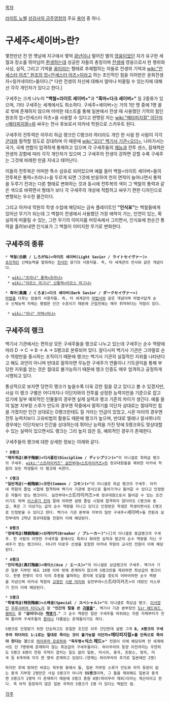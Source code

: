 {{{+1 구세주(救世主)<세이버(Savior / セイヴァー)>}}}

[[목차]]

[[라이트 노벨]] [[성검사의 금주영창]]의 주요 [[용어]] 중 하나.

= 구세주<세이버>란? =
몇천만년 전 먼 옛날에 지구에서 몇억 [[광년]]이나 떨어진 별의 [[영웅]]이었던 자가 유구한 세월과 장소를 뛰어넘어 [[환생]]하는데 성공한 자들의 총칭이며 [[전생]]에 영웅으로서 한 행위와 사상, 실적, 그리고 기억을 [[꿈]]이라는 형태로 추체험하는 자들로 전생의 기억과 [[wiki:"안세스터 아츠" 원조의 업<안세스터 아츠>]]이라고 하는 초인적인 힘을 이어받은 윤회전생자<링카네이터>들이다.[* 다만 전생의 자신에 대해서 얼마나 떠올릴 수 있는지에 대해선 각각 개인차가 있다고 한다.]

구세주는 크게 나누어 '''"백철<라이트 세이버>"'''과 '''"흑마<다크 세이버>"''' 등 2종류가 있으며, 기타 구세주는 세계에서도 희소하다. 구세주<세이버>는 거의 1만 명 중에 1명 꼴로 밖에 존재하지 않으며 어떠한 테스트를 통해 일본에서 전생 때 사용했던 기적의 힘인 원조의 업<안세스터 아츠>을 사용할 수 있다고 판명된 자는 [[wiki:"메타피지컬" 이단자<메타피지컬>]]와 싸우는 전사 후보로서 아카네 학원으로 스카우트 된다. 

구세주의 전투력은 아무리 하급 랭크인 C랭크라 하더라도 개인 한 사람 한 사람이 각각 [[군대]]와 필적할 정도로 강대하며 이 때문에 [[wiki:"오더" 백기사 기관<오더>]], 나아가서는 국가, 국제 연합이 엄격하게 통제하고 있으며 각 구세주들의 [[재능]]과 전투 센스, 잠재력은 전생의 강함에 따라 각각 개인차가 있으며 그 구세주의 전생이 강하면 강할 수록 구세주는 그것에 비례한 만큼 지내고 태어난다.

이들의 전투복은 어떠한 특수 섬유로 되어있으며 예를 들어 백철<라이트 세이버>들의 전투복은 통력<프라나>을 두르게 되면 그것에 반응하여 천의 면적이 늘어나면서 통력을 두루기 전과는 다른 형태로 변화하는 것과 동시에 전투복의 색이 그 백철의 통력과 같은 색으로 바뀌면서 형태가 보다 각 구세주의 개성에 적합하고 싸우기 편한 디자인으로 변형되는 우수한 물건이다.

그리고 아카네 학원의 학생 수첩에 해당되는 금속 플레이트인 '''"인식표<ID 태그>"'''는 백철들에게 있어선 무기가 되는데 그 백철이 전생에서 사용했던 가장 애착이 가는, 인연이 있는, 확실하게 떠올릴 수 있는, 그런 무기의 이미지를 머릿속에서 그리면서, 인식표에 한순간 통력을 흘려보내면 인식표가 그 백철이 이미지한 무기로 변화한다.

== 구세주의 종류 ==
 * '''백철(白鉄 / しろがね)<라이트 세이버(Light Savior / ライトセイヴァー)>'''
 [[초인]]적인 신체능력을 발휘하는 [[전사]]인 광기의 사용자들. 즉, 타 세계관의 전사와 같은 개념이다.

  * [[wiki:"프라나" 통력<프라나>]]
  * [[wiki:"아르스 마그나" 신통력<아르스 마그나>]]

 * '''흑마(黒魔 / くろま)<다크 세이버(Dark Savior / ダークセイヴァー>)'''
 [[마법]]을 다루는 암술의 사용자들. 즉, 타 세계관의 [[마법사]]와 같은 개념이며 마법사답게 순수 신체능력 자체는 평범한 인간 수준이기 때문에 근접전에는 매우 취약하다는 약점이 있다.

  * [[wiki:"마나" 마력<마나>]]

== 구세주의 랭크 ==
백기사 기관에서는 편의상 모든 구세주들을 랭크로 나누고 있는데 구세주는 순수 역량에 따라 D → C → B → A → S랭크로 분류되어 있다. 알다시피 백기사 기관은 그야말로 순수 역량만을 중시하는 조직이기 때문에 랭크는 백기사 기관의 실질적인 지위를 나타낸다고 해도 과언이 아니며 반대로 말하자면 무능한 구세주가 연줄이나 기득권익을 통해 부당한 지위를 얻는 것은 절대로 불가능하기 때문에 랭크 인증도 매우 엄격하고 공정하게 시행되고 있다. 

통상적으로 보자면 당연히 랭크가 높을수록 더욱 강한 힘을 갖고 있다고 볼 수 있겠지만, 사실 이 랭크 구별은 어디까지나 이단자와의 전투를 상정한 능력치만을 기준으로 잡고 있기에 일부 예외적인 인물들의 경우엔 실제 실력과 랭크 기준의 차이가 생긴다. 예를 들어 일본 지부장 스루가 안도의 경우엔 작중에서 말하기를 이단자 상대로는 절대적인 힘을 가졌지만 인간 상대로는 D랭크한테도 질 거라는 언급이 있었고, 시몬 마리의 경우엔 전투 능력치보다 고유비법의 활용도 때문에 랭크가 높으며, 반대로 엘레나 알샤뷔나의 경우에는 이단자보다 인간을 상대하는데 뛰어난 능력을 가진 탓에 S랭크와도 맞상대할 수 있는 실력이 있으면서도 랭크는 그리 높지 않은 등, 예외적인 경우가 존재한다.

구세주들의 랭크에 대한 상세한 정보는  아래와 같다.

 * '''D랭크'''
 '''"제자계급(弟子階級)<디시플린(Discipline / ディシプリン)>"'''의 이니셜로 최하급 랭크의 구세주. [[wiki:"스트라이커즈" 실전부대<스트라이커즈>]]의 정규대원들을 제외한 아카네 학원의 모든 학생들이 이 랭크에 속한다.

 * '''C랭크'''
 '''"일반계급(一般階級)<코먼(Common / コモン)>"'''의 이니셜로 하급 랭크의 구세주. 아카네 학원의 졸업 시헙에 합격하여 백기사 기관에 정식으로 들어가거나 들어갈 수 있다고 인정받은 자들이 얻는 랭크이다. 실전부대<스트라이커즈>에 정규대원으로서 들어갈 수 있는 조건이기도 하며 [[이스루기 진]]의 말에 의하면 설령 졸업 시험에 합격하지 않더라도 C랭크와 동급, 혹은 그 이상가는 급의 순수 역량을 지니고 있다고 인정받은 학생은 학생이면서도 C랭크로 인정받을 수 있다고 한다. 백기사 기관 본부와 지부의 일반 구세주<세이버>들 전원과 실전부대의 2학년 정규대원들 전원이 이에 해당된다.

 * '''B랭크'''
 '''"정예계급(精銳階級)<브레이커(Breaker / ブレーカー)"'''>]]의 이니셜로 중급랭크의 구세주. 한 사람의 어엿한 구세주들 중에서도 특히나 화려한 실적과 발군의 순수 역량을 지닌 구세주가 얻는 랭크이다. 타나카 타로우 선생을 포함한 아카네 학원의 교사진 전원이 이에 해당된다.

 * '''A랭크'''
 '''"진타계급(真打階級)<에이스(Ace / エース)>"'''의 이니셜로 상급랭크의 구세주. 백기사 기관 일본 지부만 해도 10명 이하 밖에 존재하지 않으며 S랭크만을 제외하면 최상급의 랭크이다. 한명 한명이 각각 타의 추종을 불허하는 경지에 도달할 정도의 어마어마한 순수 역량을 지녔으며 아카네 학원의 [[교장]]인 [[시몬 마리]]와 실전부대<스트라이커즈>의 대장인 이스루기 진이 이에 해당된다.

 * '''S랭크'''
 '''"특별계급(特別階級)<스페셜(Special / スペシャル)>"'''의 이니셜로 최상급 랭크. [[이사장]]인 [[우루시바라 타다노리]] 왈 '''"인간의 탈을 쓴 [[괴물]]들"''', 백기사 기관 본부장인 [[Sir 에드워드 램퍼드]] 왈 '''"걸어다니는 [[핵병기]]."''' 그 순수 역량은 일반 구세주들 따위와는 차원 자체부터가 전혀 틀리며 구세주들의 [[왕]]이나 다름없는 존재들이기도 하다. 

 S랭크로 인정받기 위한 단순하고도 유일한 조건은 아주 간단한데 설령 그게 '''B, A랭크의 구세주라 하더라도 1:1로는 절대로 죽이는 것이 불가능할 이단자<메타피지컬>를 단독으로 죽여야 한다는 것'''으로 [[하이무라 모로하]]와 '''"육두령<식스 헤드>"''' 전원이 이에 해당되며 전 세계에서도 단 7명밖에 존재하지 않는 최강급의 구세주들이다. 하이무라의 등장 이전까지는 우연히도 S랭크 6명이 전원 국적이 겹치는 일도 없이 일본, 러시아, 중국, 프랑스, 영국, 미국 등 6개국에 각각 한 명씩 존재하고 있었다.(현재는 하이무라의 추가로 일본에만 2명)

 하지만 후에 밝혀진 바로는 육두령 중에서 둘, 일본 지부장 스루가 안도와 아직 등장이 없는 중국 지부장 2명만은 사실 S랭크가 아니라 '''SS랭크'''이며, 그 둘을 제외해도 일본과 중국엔 S랭크가 1명씩 더 존재하기 때문에 S랭크 총원 6명(하이무라 제외)이라는 계산이라고 한다. 즉 아직 등장하지 않은 일본 국적의 S랭크가 1명 더 있다는 떡밥인 셈.

[[각주]]
